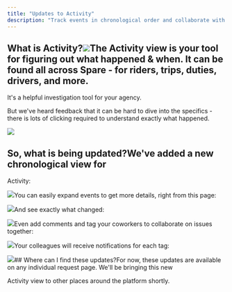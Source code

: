 ```yaml
---
title: "Updates to Activity"
description: "Track events in chronological order and collaborate with teammates to investigate issues."
---
```


## What is Activity?![](https://downloads.intercomcdn.com/i/o/wyxobwoi/1355802866/541d66fdede89a5d507907b54642/Screenshot+2025-01-29+at+1_49_54%E2%80%AFPM.png?expires=1753820100&signature=39f2a18ff4e1234f6332230eb2e1f704b0e0974bd34913a0825837d9c54ea5ab&req=dSMiE8F%2Bn4lZX%2FMW1HO4zRj5azM05G3n%2FuSgqWcyX6f8aSiRUwIcjB7cq5kH%0AMnJ3%0A)The Activity view is your tool for figuring out what happened & when. It can be found all across Spare - for riders, trips, duties, drivers, and more. 

It's a helpful investigation tool for your agency. 

But we've heard feedback that it can be hard to dive into the specifics - there is lots of clicking required to understand exactly what happened. 

![](https://downloads.intercomcdn.com/i/o/wyxobwoi/1355806519/2d07e6fb01dfc573e2c7bef8a71f/ezgif-1474d5cec0156.gif?expires=1753820100&signature=f06fea65699043b6e66cee451a44754069238f16af1190434c55f206ee393344&req=dSMiE8F%2Bm4ReUPMW1HO4zd0wX0uZmUYS%2FpCR6jqSr9y0F%2BKlztMDgzS0WN0B%0AaEcz%0A)

## So, what is being updated?We've added a new chronological view for 

Activity:

![](https://downloads.intercomcdn.com/i/o/wyxobwoi/1355805379/b353023c215faf59679b9afe0956/Screenshot+2025-01-29+at+1_44_11%E2%80%AFPM.png?expires=1753820100&signature=cc7193bcf63566d622521415a703b0bd13a18ae77ced0868f3254f5f10901186&req=dSMiE8F%2BmIJYUPMW1HO4zbH%2B6xTwtqCGMr4dpM1UPv1wC4c3bpei3SYl4%2F%2Fq%0AdIsT%0A)You can easily expand events to get more details, right from this page:

![](https://downloads.intercomcdn.com/i/o/wyxobwoi/1355805475/c8831ca6a8ec9882a6b1bd6d8178/Screenshot+2025-01-29+at+1_44_40%E2%80%AFPM.png?expires=1753820100&signature=f9d23e7e400f0097953029d6320d5e7242640872c19a5c57c54102a2d2801436&req=dSMiE8F%2BmIVYXPMW1HO4zes5est%2FQF%2FyHOgl3byq48xotQrM8TuU9FhfHzOd%0Aj3Ts%0A)And see exactly what changed:

![](https://downloads.intercomcdn.com/i/o/wyxobwoi/1355805573/d43ba153ba284f7afffd8e441bc4/Screenshot+2025-01-29+at+1_44_56%E2%80%AFPM.png?expires=1753820100&signature=505fdce2005431db770c2a384b34124f04c1057a83994f99c5e6d2905e3d6288&req=dSMiE8F%2BmIRYWvMW1HO4zTwb7JVw65VMeTrSNekBVLuZxrikUdhneYjaOb4I%0A6De%2B%0A)Even add comments and tag your coworkers to collaborate on issues together:

![](https://downloads.intercomcdn.com/i/o/wyxobwoi/1355805716/1c8b342c0ec7ef7ef0d6afbe2566/Screenshot+2025-01-29+at+1_45_33%E2%80%AFPM.png?expires=1753820100&signature=70ff80dc094f06de90ddedaf34b675f0a69983e5ffebf094890325cb62c41b80&req=dSMiE8F%2BmIZeX%2FMW1HO4ze0MRJ2PGX1nNXuNIoRUzYwYmGcNVMerngs8a2cP%0A%2Fm0K%0A)Your colleagues will receive notifications for each tag:

![](https://downloads.intercomcdn.com/i/o/wyxobwoi/1355805926/ff4a94fd4900922ce648a944caae/Screenshot+2025-01-29+at+1_47_03%E2%80%AFPM.png?expires=1753820100&signature=38d680b96feff2ad31c451b0272f2d505ff2a2719c3f8ec2013748f6f3fc2be6&req=dSMiE8F%2BmIhdX%2FMW1HO4zW0jbWACx3oJHRu0Z%2FKqJtj4A5pwFpugxWHgDzyR%0A84LQ%0A)## Where can I find these updates?For now, these updates are available on any individual request page. We'll be bringing this new 

Activity view to other places around the platform shortly.

